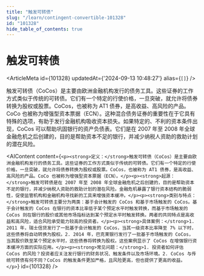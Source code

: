 ```yaml
---
title: "触发可转债"
slug: "/learn/contingent-convertible-101328"
id: "101328"
hide_table_of_contents: true
---
```



# 触发可转债

<ArticleMeta id={101328} updatedAt={'2024-09-13 10:48:27'} alias={`[]`} />
<div className='border-solid border-b border-t-0 my-4 border-[var(--ifm-color-gray-300)]' />

触发可转债（CoCos）是主要由欧洲金融机构发行的债务工具。这些证券的工作方式类似于传统的可转债。它们有一个特定的行使价格，一旦突破，就允许将债券转换为股权或股票。CoCos，也被称为 AT1 债券，是高收益、高风险的产品。CoCo 也被称为增强型资本票据（ECN）。这种混合债务证券的重要性在于它具有特殊的选项，有助于发行金融机构吸收资本损失。如果特定的、不利的资本条件出现，CoCos 可以帮助巩固银行的资产负债表。它们是在 2007 年至 2008 年全球金融危机之后创建的，目的是帮助资本不足的银行，并减少纳税人资助的救助计划的潜在风险。

<AIContent content={`<p><strong>定义：</strong>触发可转债（CoCos）是主要由欧洲金融机构发行的债务工具。这些证券的工作方式类似于传统的可转债。它们有一个特定的行使价格，一旦突破，就允许将债券转换为股权或股票。CoCos，也被称为 AT1 债券，是高收益、高风险的产品。CoCo 也被称为增强型资本票据（ECN）。</p><p><strong>起源：</strong>触发可转债是在 2007 年至 2008 年全球金融危机之后创建的，目的是帮助资本不足的银行，并减少纳税人资助的救助计划的潜在风险。金融危机暴露了银行资本结构的脆弱性，促使监管机构和金融机构寻找新的工具来增强资本缓冲。</p><p><strong>类别与特点：</strong>触发可转债主要分为两类：基于会计触发的 CoCos 和基于市场触发的 CoCos。基于会计触发的 CoCos 在银行的资本比率低于某个预定水平时触发转换，而基于市场触发的 CoCos 则在银行的股价或其他市场指标达到某个预定水平时触发转换。两者的共同特点是高收益和高风险，适合风险承受能力较高的投资者。</p><p><strong>具体案例：</strong>1. 2011 年，瑞士信贷发行了一批基于会计触发的 CoCos，当其一级资本比率降至 7% 以下时，这些债券将自动转换为股权。2. 2014 年，巴克莱银行发行了一批基于市场触发的 CoCos，当其股价跌至某个预定水平时，这些债券将转换为股权。这些案例显示了 CoCos 在增强银行资本缓冲方面的实际应用。</p><p><strong>常见问题：</strong>1. 投资者如何评估 CoCos 的风险？投资者应关注发行银行的财务状况、触发条件以及市场环境。2. CoCos 与传统可转债有何不同？CoCos 的触发条件更加严格，且风险更高，但也提供了更高的收益。</p>`} id={101328} />
